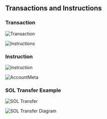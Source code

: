 ## Transactions and Instructions

### Transaction

![Transaction](/solana/transaction-instruction/transaction.png)

![Instructions](/solana/transaction-instruction/instructions.png)

### Instruction

![Instruction](/solana/transaction-instruction/instruction.png)

![AccountMeta](/solana/transaction-instruction/accountmeta.png)

### SOL Transfer Example

![SOL Transfer](/solana/transaction-instruction/sol-transfer.png)

![SOL Transfer Diagram](/solana/transaction-instruction/sol-transfer2.png)